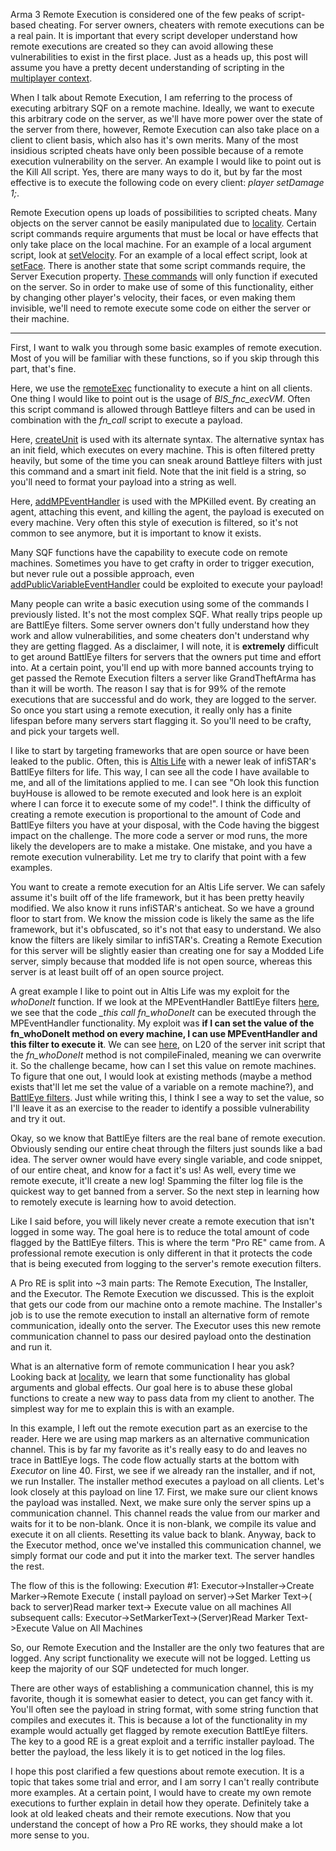 Arma 3 Remote Execution is considered one of the few peaks of script-based cheating. For server owners, cheaters with remote executions can be a real pain. It is important that every script developer understand how remote executions are created so they can avoid allowing these vulnerabilities to exist in the first place. Just as a heads up, this post will assume you have a pretty decent understanding of scripting in the <a href="https://community.bistudio.com/wiki/Multiplayer_Scripting" target="_blank" rel="noopener noreferrer">multiplayer context</a>.

When I talk about Remote Execution, I am referring to the process of executing arbitrary SQF on a remote machine. Ideally, we want to execute this arbitrary code on the server, as we'll have more power over the state of the server from there, however, Remote Execution can also take place on a client to client basis, which also has it's own merits. Many of the most insidious scripted cheats have only been possible because of a remote execution vulnerability on the server. An example I would like to point out is the Kill All script. Yes, there are many ways to do it, but by far the most effective is to execute the following code on every client: <em>player setDamage 1;</em>.

Remote Execution opens up loads of possibilities to scripted cheats. Many objects on the server cannot be easily manipulated due to <a href="https://community.bistudio.com/wiki/Multiplayer_Scripting#Locality" target="_blank" rel="noopener noreferrer">locality</a>. Certain script commands require arguments that must be local or have effects that only take place on the local machine. For an example of a local argument script, look at <a href="https://community.bistudio.com/wiki/setVelocity" target="_blank" rel="noopener noreferrer">setVelocity</a>. For an example of a local effect script, look at <a href="https://community.bistudio.com/wiki/setFace" target="_blank" rel="noopener noreferrer">setFace</a>. There is another state that some script commands require, the Server Execution property. <a href="https://community.bistudio.com/wiki/Category:Commands_requiring_server_side_execution" target="_blank" rel="noopener noreferrer">These commands</a> will only function if executed on the server. So in order to make use of some of this functionality, either by changing other player's velocity, their faces, or even making them invisible, we'll need to remote execute some code on either the server or their machine.

<hr />

First, I want to walk you through some basic examples of remote execution. Most of you will be familiar with these functions, so if you skip through this part, that's fine.

<script src="https://gist.github.com/KeganHollern/d7556ba1946fda5c988ccf2d9b2a51b1.js"></script>

Here, we use the <a href="https://community.bistudio.com/wiki/remoteExec" target="_blank" rel="noopener noreferrer">remoteExec</a> functionality to execute a hint on all clients. One thing I would like to point out is the usage of <em>BIS_fnc_execVM</em>. Often this script command is allowed through Battleye filters and can be used in combination with the <em>fn_call</em> script to execute a payload.

<script src="https://gist.github.com/KeganHollern/7db94b62396d2a4c04eba9f560540b72.js"></script>

Here, <a href="https://community.bistudio.com/wiki/createUnit" target="_blank" rel="noopener noreferrer">createUnit</a> is used with its alternate syntax. The alternative syntax has an init field, which executes on every machine. This is often filtered pretty heavily, but some of the time you can sneak around Battleye filters with just this command and a smart init field. Note that the init field is a string, so you'll need to format your payload into a string as well.

<script src="https://gist.github.com/KeganHollern/f0950f1efc984db6417d529a3ae0238d.js"></script>

Here, <a href="https://community.bistudio.com/wiki/addMPEventHandler" target="_blank" rel="noopener noreferrer">addMPEventHandler</a> is used with the MPKilled event. By creating an agent, attaching this event, and killing the agent, the payload is executed on every machine. Very often this style of execution is filtered, so it's not common to see anymore, but it is important to know it exists.

Many SQF functions have the capability to execute code on remote machines. Sometimes you have to get crafty in order to trigger execution, but never rule out a possible approach, even <a href="https://community.bistudio.com/wiki/addPublicVariableEventHandler" target="_blank" rel="noopener noreferrer">addPublicVariableEventHandler</a> could be exploited to execute your payload!

Many people can write a basic execution using some of the commands I previously listed. It's not the most complex SQF. What really trips people up are BattlEye filters. Some server owners don't fully understand how they work and allow vulnerabilities, and some cheaters don't understand why they are getting flagged. As a disclaimer, I will note, it is <strong>extremely</strong> difficult to get around BattlEye filters for servers that the owners put time and effort into. At a certain point, you'll end up with more banned accounts trying to get passed the Remote Execution filters a server like GrandTheftArma has than it will be worth. The reason I say that is for 99% of the remote executions that are successful and do work, they are logged to the server. So once you start using a remote execution, it really only has a finite lifespan before many servers start flagging it. So you'll need to be crafty, and pick your targets well.

I like to start by targeting frameworks that are open source or have been leaked to the public. Often, this is <a href="https://github.com/AsYetUntitled/Framework" target="_blank" rel="noopener noreferrer">Altis Life</a> with a newer leak of infiSTAR's BattlEye filters for life. This way, I can see all the code I have available to me, and all of the limitations applied to me. I can see "Oh look this function buyHouse is allowed to be remote executed and look here is an exploit where I can force it to execute some of my code!". I think the difficulty of creating a remote execution is proportional to the amount of Code and BattlEye filters you have at your disposal, with the Code having the biggest impact on the challenge. The more code a server or mod runs, the more likely the developers are to make a mistake. One mistake, and you have a remote execution vulnerability. Let me try to clarify that point with a few examples.

You want to create a remote execution for an Altis Life server. We can safely assume it's built off of the life framework, but it has been pretty heavily modified. We also know it runs infiSTAR's anticheat. So we have a ground floor to start from. We know the mission code is likely the same as the life framework, but it's obfuscated, so it's not that easy to understand. We also know the filters are likely similar to infiSTAR's. Creating a Remote Execution for this server will be slightly easier than creating one for say a Modded Life server, simply because that modded life is not open source, whereas this server is at least built off of an open source project.

A great example I like to point out in Altis Life was my exploit for the <em>whoDoneIt</em> function. If we look at the MPEventHandler BattlEye filters <a href="https://github.com/AsYetUntitled/Framework/blob/v5.X.X/BEFilters/mpeventhandler.txt" target="_blank" rel="noopener noreferrer">here</a>, we see that the code <em>_this call fn_whoDoneIt</em> can be executed through the MPEventHandler functionality. My exploit was <strong>if I can set the value of the fn_whoDoneIt method on every machine, I can use MPEventHandler and this filter to execute it</strong>. We can see <a href="https://github.com/AsYetUntitled/Framework/blob/7569490dc2b5d68c966fa8a543b20933b6d21c38/life_server/init.sqf#L20" target="_blank" rel="noopener noreferrer">here</a>, on L20 of the server init script that the <em>fn_whoDoneIt</em> method is not compileFinaled, meaning we can overwrite it. So the challenge became, how can I set this value on remote machines. To figure that one out, I would look at existing methods (maybe a method exists that'll let me set the value of a variable on a remote machine?), and <a href="https://github.com/AsYetUntitled/Framework/tree/7569490dc2b5d68c966fa8a543b20933b6d21c38/BEFilters" target="_blank" rel="noopener noreferrer">BattlEye filters</a>. Just while writing this, I think I see a way to set the value, so I'll leave it as an exercise to the reader to identify a possible vulnerability and try it out.

Okay, so we know that BattlEye filters are the real bane of remote execution. Obviously sending our entire cheat through the filters just sounds like a bad idea. The server owner would have every single variable, and code snippet, of our entire cheat, and know for a fact it's us! As well, every time we remote execute, it'll create a new log! Spamming the filter log file is the quickest way to get banned from a server. So the next step in learning how to remotely execute is learning how to avoid detection.

Like I said before, you will likely never create a remote execution that isn't logged in some way. The goal here is to reduce the total amount of code flagged by the BattlEye filters. This is where the term "Pro RE" came from. A professional remote execution is only different in that it protects the code that is being executed from logging to the server's remote execution filters.

A Pro RE is split into ~3 main parts: The Remote Execution, The Installer, and the Executor.
The Remote Execution we discussed. This is the exploit that gets our code from our machine onto a remote machine.
The Installer's job is to use the remote execution to install an alternative form of remote communication, ideally onto the server.
The Executor uses this new remote communication channel to pass our desired payload onto the destination and run it.

What is an alternative form of remote communication I hear you ask? Looking back at <a href="https://community.bistudio.com/wiki/Multiplayer_Scripting#Locality" target="_blank" rel="noopener noreferrer">locality</a>, we learn that some functionality has global arguments and global effects. Our goal here is to abuse these global functions to create a new way to pass data from my client to another. The simplest way for me to explain this is with an example.

<script src="https://gist.github.com/KeganHollern/aa6a2913ce7e1be52183ab01f887916a.js"></script>

In this example, I left out the remote execution part as an exercise to the reader. Here we are using map markers as an alternative communication channel. This is by far my favorite as it's really easy to do and leaves no trace in BattlEye logs. The code flow actually starts at the bottom with <em>Executor</em> on line 40. First, we see if we already ran the installer, and if not, we run Installer. The installer method executes a payload on all clients. Let's look closely at this payload on line 17. First, we make sure our client knows the payload was installed. Next, we make sure only the server spins up a communication channel. This channel reads the value from our marker and waits for it to be non-blank. Once it is non-blank, we compile its value and execute it on all clients. Resetting its value back to blank. Anyway, back to the Executor method, once we've installed this communication channel, we simply format our code and put it into the marker text. The server handles the rest.

The flow of this is the following:
Execution #1: Executor-&gt;Installer-&gt;Create Marker-&gt;Remote Execute ( install payload on server)-&gt;Set Marker Text-&gt;( back to server)Read marker text-&gt; Execute value on all machines
All subsequent calls: Executor-&gt;SetMarkerText-&gt;(Server)Read Marker Text-&gt;Execute Value on All Machines

So, our Remote Execution and the Installer are the only two features that are logged. Any script functionality we execute will not be logged. Letting us keep the majority of our SQF undetected for much longer.

There are other ways of establishing a communication channel, this is my favorite, though it is somewhat easier to detect, you can get fancy with it. You'll often see the payload in string format, with some string function that compiles and executes it. This is because a lot of the functionality in my example would actually get flagged by remote execution BattlEye filters. The key to a good RE is a great exploit and a terrific installer payload. The better the payload, the less likely it is to get noticed in the log files.

I hope this post clarified a few questions about remote execution. It is a topic that takes some trial and error, and I am sorry I can't really contribute more examples. At a certain point, I would have to create my own remote executions to further explain in detail how they operate. Definitely take a look at old leaked cheats and their remote executions. Now that you understand the concept of how a Pro RE works, they should make a lot more sense to you.